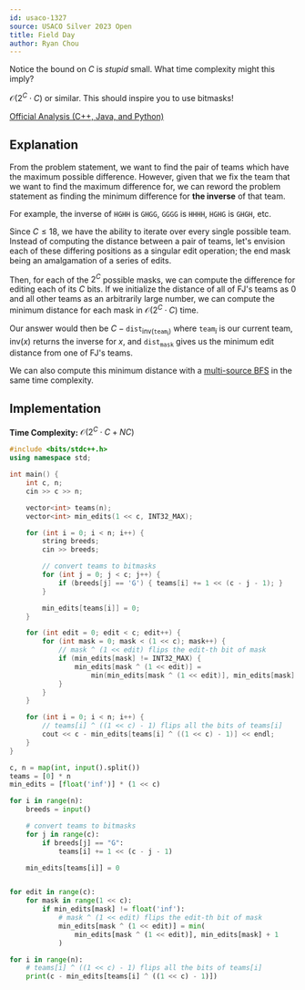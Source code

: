 ```yaml
---
id: usaco-1327
source: USACO Silver 2023 Open
title: Field Day
author: Ryan Chou
---
```


<Spoiler title="Hint 1">

Notice the bound on $C$ is *stupid* small.
What time complexity might this imply?

</Spoiler>

<Spoiler title="Answer to Hint 1">

$\mathcal{O}(2^C \cdot C)$ or similar.
This should inspire you to use bitmasks!

</Spoiler>

<Spoiler title="Solution">

[Official Analysis (C++, Java, and Python)](http://www.usaco.org/current/data/sol_prob2_silver_open23.html)

## Explanation

From the problem statement, we want to find the pair of teams which have the maximum possible difference. However, given that
we fix the team that we want to find the maximum difference for, we can reword the problem statement as finding the minimum difference
for **the inverse** of that team.

For example, the inverse of `HGHH` is `GHGG`, `GGGG` is `HHHH`, `HGHG` is `GHGH`, etc.

Since $C \leq 18$, we have the ability to iterate over every single possible team. Instead of computing the distance between a pair of teams,
let's envision each of these differing positions as a singular edit operation; the end mask being an amalgamation of a series of edits.

Then, for each of the $2^C$ possible masks, we can compute the difference for editing each of its $C$ bits. If we initialize the distance
of all of FJ's teams as $0$ and all other teams as an arbitrarily large number, we can compute the minimum distance for each mask in
$\mathcal{O}(2^C \cdot C)$ time.

Our answer would then be $C - \texttt{dist}_{\text{inv}(\texttt{team}_i)}$ where $\texttt{team}_i$ is our current team,
$\text{inv}(x)$ returns the inverse for $x$, and $\texttt{dist}_{\texttt{mask}}$ gives us the minimum edit distance from one of FJ's teams.

We can also compute this minimum distance with a [multi-source BFS](/silver/graph-traversal) in the same time complexity.

## Implementation

**Time Complexity:** $\mathcal{O}(2^C \cdot C + NC)$

<LanguageSection>
<CPPSection>

```cpp
#include <bits/stdc++.h>
using namespace std;

int main() {
	int c, n;
	cin >> c >> n;

	vector<int> teams(n);
	vector<int> min_edits(1 << c, INT32_MAX);

	for (int i = 0; i < n; i++) {
		string breeds;
		cin >> breeds;

		// convert teams to bitmasks
		for (int j = 0; j < c; j++) {
			if (breeds[j] == 'G') { teams[i] += 1 << (c - j - 1); }
		}

		min_edits[teams[i]] = 0;
	}

	for (int edit = 0; edit < c; edit++) {
		for (int mask = 0; mask < (1 << c); mask++) {
			// mask ^ (1 << edit) flips the edit-th bit of mask
			if (min_edits[mask] != INT32_MAX) {
				min_edits[mask ^ (1 << edit)] =
					min(min_edits[mask ^ (1 << edit)], min_edits[mask] + 1);
			}
		}
	}

	for (int i = 0; i < n; i++) {
		// teams[i] ^ ((1 << c) - 1) flips all the bits of teams[i]
		cout << c - min_edits[teams[i] ^ ((1 << c) - 1)] << endl;
	}
}
```

</CPPSection>
<PySection>

```py
c, n = map(int, input().split())
teams = [0] * n
min_edits = [float('inf')] * (1 << c)

for i in range(n):
	breeds = input()

	# convert teams to bitmasks
	for j in range(c):
		if breeds[j] == "G":
			teams[i] += 1 << (c - j - 1)

	min_edits[teams[i]] = 0


for edit in range(c):
	for mask in range(1 << c):
		if min_edits[mask] != float('inf'):
			# mask ^ (1 << edit) flips the edit-th bit of mask
			min_edits[mask ^ (1 << edit)] = min(
				min_edits[mask ^ (1 << edit)], min_edits[mask] + 1
			)

for i in range(n):
	# teams[i] ^ ((1 << c) - 1) flips all the bits of teams[i]
	print(c - min_edits[teams[i] ^ ((1 << c) - 1)])
```

</PySection>
</LanguageSection>
</Spoiler>
